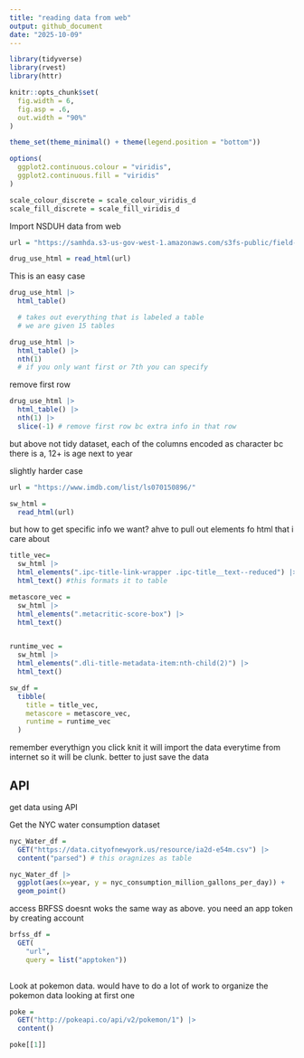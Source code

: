 ```yaml
---
title: "reading data from web"
output: github_document
date: "2025-10-09"
---
```


```r
library(tidyverse)
library(rvest)
library(httr)
```


```r
knitr::opts_chunk$set(
  fig.width = 6,
  fig.asp = .6,
  out.width = "90%"
)

theme_set(theme_minimal() + theme(legend.position = "bottom"))

options(
  ggplot2.continuous.colour = "viridis",
  ggplot2.continuous.fill = "viridis"
)

scale_colour_discrete = scale_colour_viridis_d
scale_fill_discrete = scale_fill_viridis_d
```


Import NSDUH data from web

```r
url = "https://samhda.s3-us-gov-west-1.amazonaws.com/s3fs-public/field-uploads/2k15StateFiles/NSDUHsaeShortTermCHG2015.htm"

drug_use_html = read_html(url)
```


This is an easy case

```r
drug_use_html |> 
  html_table()

  # takes out everything that is labeled a table
  # we are given 15 tables

drug_use_html |> 
  html_table() |> 
  nth(1)
  # if you only want first or 7th you can specify
```

remove first row

```r
drug_use_html |> 
  html_table() |> 
  nth(1) |> 
  slice(-1) # remove first row bc extra info in that row
```


but above not tidy dataset, each of the columns encoded as character bc there is a, 12+ is age next to year

slightly harder case

```r
url = "https://www.imdb.com/list/ls070150896/"

sw_html = 
  read_html(url)

```

but how to get specific info we want? ahve to pull out elements fo html that i care about

```r
title_vec=
  sw_html |> 
  html_elements(".ipc-title-link-wrapper .ipc-title__text--reduced") |> 
  html_text() #this formats it to table

metascore_vec = 
  sw_html |> 
  html_elements(".metacritic-score-box") |> 
  html_text()


runtime_vec = 
  sw_html |> 
  html_elements(".dli-title-metadata-item:nth-child(2)") |> 
  html_text()

sw_df =
  tibble(
    title = title_vec,
    metascore = metascore_vec,
    runtime = runtime_vec
  )

```

remember everythign you click knit it will import the data everytime from internet so it will be clunk. better to just save the data


## API

get data using API

Get the NYC water consumption dataset

```r
nyc_Water_df = 
  GET("https://data.cityofnewyork.us/resource/ia2d-e54m.csv") |> 
  content("parsed") # this oragnizes as table

nyc_Water_df |> 
  ggplot(aes(x=year, y = nyc_consumption_million_gallons_per_day)) +
  geom_point()
```

access BRFSS doesnt woks the same way as above. you need an app token by creating account

```r
brfss_df = 
  GET(
    "url",
    query = list("apptoken"))
 
```

Look at pokemon data. would have to do a lot of work to organize the pokemon data
looking at first one

```r
poke = 
  GET("http://pokeapi.co/api/v2/pokemon/1") |>
  content()

poke[[1]]
```



















